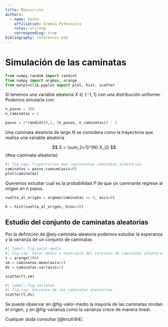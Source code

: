 ```yaml
---
title: Manuscrito
authors:
  - name: Sasha
    affiliation: Gremio Pythonista
    roles: writing
    corresponding: true
bibliography: references.bib
---
```


# Simulación de las caminatas

```python
from numpy.random import randint
from numpy import argmax, arange
from matplotlib.pyplot import plot, hist, scatter
```

Si tenemos una variable aleatoria $X \in \{-1,1\}$ con una distribución uniforme. Podemos simularla con:

```python
n_pasos = 100
n_caminatas = 1 

pasos = 2*randint(0,2, (n_pasos, n_caminatas)) - 1
```

Una caminata aleatoria de largo $N$ se considera como la trayectoria que realiza una variable aleatoria 

$$
S = \sum_{i=1}^{N} X_{i}
$$ {#eq-caminata-aleatoria}

```python
#| fig-cap: Trayectorias que representan caminatas aleatorias
caminatas = pasos.cumsum(axis=0)
plot(caminatas)
```


Queremos estudiar cual es la probabilidad $P$ de que un caminante regrese al origen en $n$ pasos.

```python
vuelta_al_origen = argmax(caminatas == 0, axis=0)
```

```python
h = hist(vuelta_al_origen, bins=30)
```

## Estudio del conjunto de caminatas aleatorias

Por la definición de @eq-caminata-aleatoria podemos estudiar la esperanza y la varianza de un conjunto de caminatas

```python
#| label: fig-valor-medio
#| fig-cap: Valor medio o esperanza del conjunto de caminatas aleatorias a tiempo $i$
t = arange(100)
vm = caminatas.mean(axis=1)
ds = caminatas.var(axis=1)

scatter(t,vm)
```


```python
#| label: fig-varianza
#| fig-cap: Varianza de las caminatas aleatorias
scatter(t,ds)
```

Se puede observar en @fig-valor-medio la mayoria  de las caminatas rondan el origen, y en @fig-varianza como la varianza crece de manera lineal.

Cualquer duda consultar [@knuth84].
